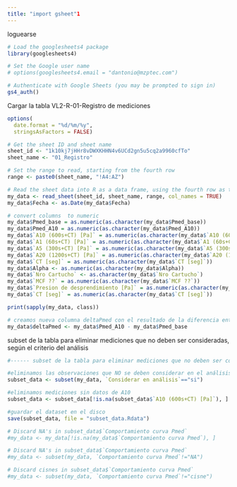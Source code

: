 ```yaml
---
title: "import gsheet"1
---
```


loguearse
```r
# Load the googlesheets4 package
library(googlesheets4)

# Set the Google user name
# options(googlesheets4.email = "dantonio@mzptec.com")

# Authenticate with Google Sheets (you may be prompted to sign in)
gs4_auth()

```

Cargar la tabla VL2-R-01-Registro de mediciones
```r
options(
  date.format = "%d/%m/%y",
  stringsAsFactors = FALSE)

# Get the sheet ID and sheet name
sheet_id <- "1k10kj7jHHr8vDWXKHHN4v6UCd2gn5u5cq2a9960cfTo"
sheet_name <- "01_Registro"

# Set the range to read, starting from the fourth row
range <- paste0(sheet_name, "!A4:AZ")

# Read the sheet data into R as a data frame, using the fourth row as the column names
my_data <- read_sheet(sheet_id, sheet_name, range, col_names = TRUE)
my_data$Fecha <- as.Date(my_data$Fecha)

# convert columns  to numeric
my_data$Pmed_base = as.numeric(as.character(my_data$Pmed_base))
my_data$Pmed_A10 = as.numeric(as.character(my_data$Pmed_A10))
my_data$`A10 (600s+CT) [Pa]` = as.numeric(as.character(my_data$`A10 (600s+CT) [Pa]`))
my_data$`A1 (60s+CT) [Pa]` = as.numeric(as.character(my_data$`A1 (60s+CT) [Pa]`))
my_data$`A5 (300s+CT) [Pa]` = as.numeric(as.character(my_data$`A5 (300s+CT) [Pa]`))
my_data$`A20 (1200s+CT) [Pa]` = as.numeric(as.character(my_data$`A20 (1200s+CT) [Pa]`))
my_data$`CT [seg]` = as.numeric(as.character(my_data$`CT [seg]`))
my_data$Alpha <- as.numeric(as.character(my_data$Alpha))
my_data$`Nro Cartucho` <- as.character(my_data$`Nro Cartucho`)
my_data$`MCF ??` = as.numeric(as.character(my_data$`MCF ??`))
my_data$`Presion de desprendimiento [Pa]` = as.numeric(as.character(my_data$`Presion de desprendimiento [Pa]`))
my_data$`CT [seg]` = as.numeric(as.character(my_data$`CT [seg]`))

print(sapply(my_data, class))

# creamos nueva columna deltaPmed con el resultado de la diferencia entre dos columnas
my_data$deltaPmed <- my_data$Pmed_A10 - my_data$Pmed_base

```

subset de la tabla para eliminar mediciones que no deben ser consideradas, según el criterio del análisis
```r
#------ subset de la tabla para eliminar mediciones que no deben ser consideradas, según el criterio del análisis

#eliminamos las observaciones que NO se deben considerar en el análisis
subset_data <- subset(my_data, `Considerar en análisis`=="si")

#eliminamos mediciones sin datos de A10
subset_data <- subset_data[!is.na(subset_data$`A10 (600s+CT) [Pa]`), ]

#guardar el dataset en el disco
save(subset_data, file = "subset_data.Rdata")

# Discard NA's in subset_data$`Comportamiento curva Pmed`
#my_data <- my_data[!is.na(my_data$`Comportamiento curva Pmed`), ]

# Discard NA's in subset_data$`Comportamiento curva Pmed`
#my_data <- subset(my_data, `Comportamiento curva Pmed`!="NA")

# Discard cisnes in subset_data$`Comportamiento curva Pmed`
#my_data <- subset(my_data, `Comportamiento curva Pmed`!="cisne")
```

